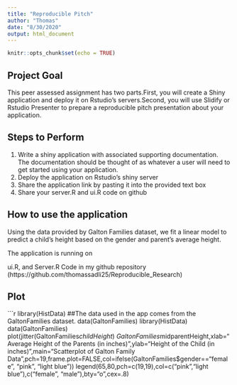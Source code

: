 ---
title: "Reproducible Pitch"
author: "Thomas"
date: "8/30/2020"
output: html_document
---

```{r setup, include=FALSE}
knitr::opts_chunk$set(echo = TRUE)
```

## Project Goal

This peer assessed assignment has two parts.First, you will create a Shiny application and deploy it on Rstudio's servers.Second, you will use Slidify or Rstudio Presenter to prepare a reproducible pitch presentation about your application.

## Steps to Perform

1. Write a shiny application with associated supporting documentation. The documentation should be thought of as whatever a user will need to get started using your application.
2. Deploy the application on Rstudio's shiny server
3. Share the application link by pasting it into the provided text box
4. Share your server.R and ui.R code on github

## How to use the application

Using the data provided by Galton Families dataset, we fit a linear model to predict a child's height based on the gender and parent's average height.

The application is running on 

ui.R, and Server.R Code in my github repository (https://github.com/thomassadli25/Reproducible_Research)

## Plot
```{r plot,warning=FALSE}
library(HistData)
##The data used in the app comes from the GaltonFamilies dataset. 
data(GaltonFamilies)
library(HistData)
data(GaltonFamilies)
plot(jitter(GaltonFamilies$childHeight) ~ GaltonFamilies$midparentHeight,xlab="Average Height of the Parents (in inches)",ylab="Height of the Child (in inches)",main="Scatterplot of Galton Family Data",pch=19,frame.plot=FALSE,col=ifelse(GaltonFamilies$gender=="female", "pink", "light blue"))
legend(65,80,pch=c(19,19),col=c("pink","light blue"),c("female", "male"),bty="o",cex=.8)